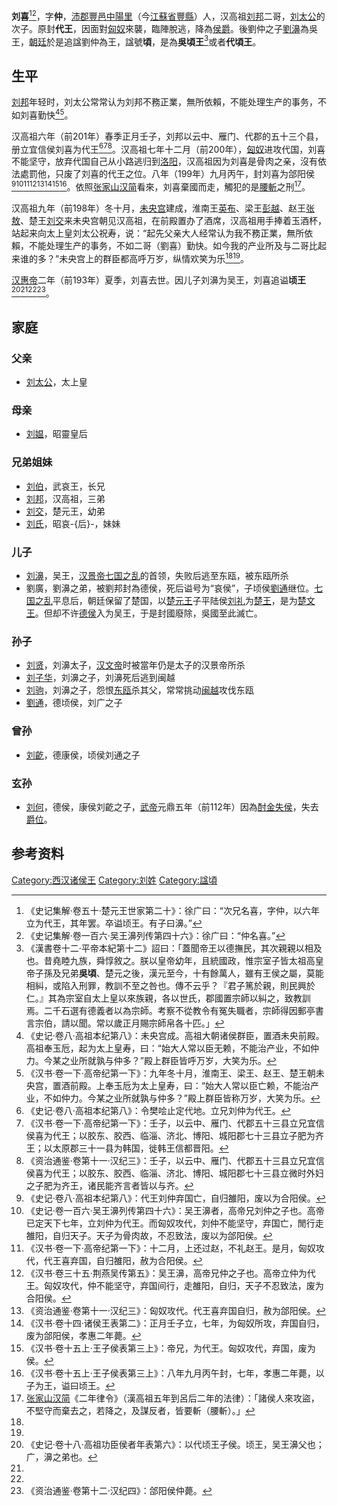 '''刘喜'''<ref>《史记集解·卷五十·楚元王世家第二十》：徐广曰：“次兄名喜，字仲，以六年立为代王，其年罢。卒谥顷王。有子曰濞。”</ref><ref>《史记集解·卷一百六·吴王濞列传第四十六》：徐广曰：“仲名喜。”</ref>{{BD||？|前193年||catIdx=L}}，字'''仲'''，[[沛郡|沛郡]][[豐邑|豐邑]][[中陽里|中陽里]]（今[[江蘇省|江蘇省]][[豐縣|豐縣]]）人，汉高祖[[刘邦|刘邦]]二哥，[[刘太公|刘太公]]的次子。原封'''代王'''，因面對[[匈奴|匈奴]]來襲，臨陣脫逃，降為[[侯爵|侯爵]]。後劉仲之子[[劉濞|劉濞]]為吳王，[[朝廷|朝廷]]於是追諡劉仲為王，諡號'''頃'''，是為'''吳頃王'''<ref>《漢書卷十二·平帝本紀第十二》詔曰：「蓋聞帝王以德撫民，其次親親以相及也。昔堯睦九族，舜惇敘之。朕以皇帝幼年，且統國政，惟宗室子皆太祖高皇帝子孫及兄弟'''吳頃'''、楚元之後，漢元至今，十有餘萬人，雖有王侯之屬，莫能相糾，或陷入刑罪，教訓不至之咎也。傳不云乎？『君子篤於親，則民興於仁。』其為宗室自太上皇以來族親，各以世氏，郡國置宗師以糾之，致教訓焉。二千石選有德義者以為宗師。考察不從教令有冤失職者，宗師得因郵亭書言宗伯，請以聞。常以歲正月賜宗師帛各十匹。」</ref>或者'''代頃王'''。

==生平==
[[刘邦|刘邦]]年轻时，刘太公常常认为刘邦不務正業，無所依賴，不能处理生产的事务，不如刘喜勤快<ref name=autogenerated1>《史记·卷八·高祖本纪第八》：未央宫成。高祖大朝诸侯群臣，置酒未央前殿。高祖奉玉卮，起为太上皇寿，曰：“始大人常以臣无赖，不能治产业，不如仲力。今某之业所就孰与仲多？”殿上群臣皆呼万岁，大笑为乐。</ref><ref name=autogenerated2>《汉书·卷一下·高帝纪第一下》：九年冬十月，淮南王、梁王、赵王、楚王朝未央宫，置酒前殿。上奉玉卮为太上皇寿，曰：“始大人常以臣亡赖，不能治产业，不如仲力。今某之业所就孰与仲多？”殿上群臣皆称万岁，大笑为乐。</ref>。

汉高祖六年（前201年）春季正月壬子，刘邦以云中、雁门、代郡的五十三个县，册立宜信侯刘喜为代王<ref>《史记·卷八·高祖本纪第八》：令樊哙止定代地。立兄刘仲为代王。</ref><ref>《汉书·卷一下·高帝纪第一下》：壬子，以云中、雁门、代郡五十三县立兄宜信侯喜为代王；以胶东、胶西、临淄、济北、博阳、城阳郡七十三县立子肥为齐王；以太原郡三十一县为韩国，徙韩王信都晋阳。</ref><ref>《资治通鉴·卷第十一·汉纪三》：壬子，以云中、雁门、代郡五十三县立兄宜信侯喜为代王；以胶东、胶西、临淄、济北、博阳、城阳郡七十三县立微时外妇之子肥为齐王，诸民能齐言者皆以与齐。</ref>。汉高祖七年十二月（前200年），[[匈奴|匈奴]]进攻代国，刘喜不能坚守，放弃代国自己从小路逃归到[[洛阳|洛阳]]，汉高祖因为刘喜是骨肉之亲，沒有依法處罰他，只废了刘喜的代王之位。八年（199年）九月丙午，封刘喜为郃阳侯<ref>《史记·卷八·高祖本纪第八》：代王刘仲弃国亡，自归雒阳，废以为合阳侯。</ref><ref>《史记·卷一百六·吴王濞列传第四十六》：吴王濞者，高帝兄刘仲之子也。高帝已定天下七年，立刘仲为代王。而匈奴攻代，刘仲不能坚守，弃国亡，閒行走雒阳，自归天子。天子为骨肉故，不忍致法，废以为郃阳侯。</ref><ref>《汉书·卷一下·高帝纪第一下》：十二月，上还过赵，不礼赵王。是月，匈奴攻代，代王喜弃国，自归雒阳，赦为合阳侯。</ref><ref>《汉书·卷三十五·荆燕吴传第五》：吴王濞，高帝兄仲之子也。高帝立仲为代王。匈奴攻代，仲不能坚守，弃国间行，走雒阳，自归，天子不忍致法，废为合阳侯。</ref><ref>《资治通鉴·卷第十一·汉纪三》：匈奴攻代。代王喜弃国自归，赦为郃阳侯。</ref><ref name=autogenerated3>《汉书·卷十四·诸侯王表第二》：正月壬子立，七年，为匈奴所攻，弃国自归，废为郃阳侯，孝惠二年薨。</ref><ref>《汉书·卷十五上·王子侯表第三上》：帝兄，为代王。匈奴攻代，弃国，废为侯。</ref><ref name=autogenerated4>《汉书·卷十五上·王子侯表第三上》：八年九月丙午封，七年，孝惠二年薨，以子为王，谥曰顷王。</ref>。依照[[张家山汉简|张家山汉简]]看來，刘喜棄國而走，觸犯的是[[腰斬|腰斬]]之刑<ref>[[张家山汉简|张家山汉简]]《二年律令》（漢高祖五年到呂后二年的法律）：「諸侯人來攻盜，不堅守而棄去之，若降之，及謀反者，皆要斬（腰斬）。」</ref>。

汉高祖九年（前198年）冬十月，[[未央宫|未央宫]]建成，淮南王[[英布|英布]]、梁王[[彭越|彭越]]、赵王[[张敖|张敖]]、楚王[[刘交|刘交]]来未央宫朝见汉高祖，在前殿置办了酒席，汉高祖用手捧着玉酒杯，站起来向太上皇刘太公祝寿，说：“起先父亲大人经常认为我不務正業，無所依賴，不能处理生产的事务，不如二哥（劉喜）勤快。如今我的产业所及与二哥比起来谁的多？”未央宫上的群臣都高呼万岁，纵情欢笑为乐<ref name=autogenerated1 /><ref name=autogenerated2 />。

[[汉惠帝|汉惠帝]]二年（前193年）夏季，刘喜去世。因儿子刘濞为吴王，刘喜追谥'''顷王'''<ref>《史记·卷十八·高祖功臣侯者年表第六》：以代顷王子侯。顷王，吴王濞父也；广，濞之弟也。</ref><ref name=autogenerated3 /><ref name=autogenerated4 /><ref>《资治通鉴·卷第十二·汉纪四》：郃阳侯仲薨。</ref>。

==家庭==

===父亲===
*[[刘太公|刘太公]]，太上皇

===母亲===
*[[刘媪|刘媪]]，昭靈皇后

===兄弟姐妹===
*[[刘伯|刘伯]]，武哀王，长兄
*[[刘邦|刘邦]]，汉高祖，三弟
*[[刘交|刘交]]，楚元王，幼弟
*[[昭哀后|刘氏]]，昭哀-{后}-，妹妹

===儿子===
*[[刘濞|刘濞]]，吴王，[[汉景帝|汉景帝]][[七国之乱|七国之乱]]的首领，失败后逃至东瓯，被东瓯所杀
*劉廣，劉濞之弟，被劉邦封為德侯，死后谥号为“哀侯”，子顷侯[[西汉列侯列表_(王子侯)#德侯|劉通]]继位。[[七国之乱|七国之乱]]平息后，朝廷保留了楚国，以[[楚元王|楚元王]]子平陆侯[[刘礼|刘礼]]为[[楚王|楚王]]，是为[[楚文王|楚文王]]。但却不许[[德侯|德侯]]入为吴王，于是封國廢除，吳國至此滅亡。

===孙子===
*[[刘贤_(吴国太子)|刘贤]]，刘濞太子，[[汉文帝|汉文帝]]时被當年仍是太子的汉景帝所杀
*[[刘子华|刘子华]]，刘濞之子，刘濞死后逃到闽越
*[[刘驹|刘驹]]，刘濞之子，怨恨[[东瓯|东瓯]]杀其父，常常挑动[[闽越|闽越]]攻伐东瓯
*[[西汉列侯列表_(王子侯)#德侯|劉通]]，德顷侯，刘广之子

===曾孙===
*[[西汉列侯列表_(王子侯)#德侯|刘齕]]，德康侯，顷侯刘通之子

===玄孙===
*[[西汉列侯列表_(王子侯)#德侯|刘何]]，德侯，康侯刘齕之子，[[汉武帝|武帝]]元鼎五年（前112年）因為[[酎金失侯|酎金失侯]]，失去[[爵位|爵位]]。

==参考资料==
{{reflist}}

{{start box}}
{{s-before|首任}}
{{s-title|[[西汉|西汉]][[代王|代王]]|前201年—前200年}}
{{s-after|[[刘如意|刘如意]]<br />[[陳豨|陳豨]]（自立）}}
{{end box}}
[[Category:西汉诸侯王|Category:西汉诸侯王]]
[[Category:刘姓|Category:刘姓]]
[[Category:諡頃|Category:諡頃]]